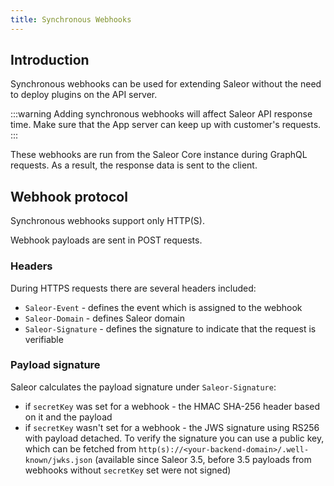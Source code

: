 ```yaml
---
title: Synchronous Webhooks
---
```


## Introduction

Synchronous webhooks can be used for extending Saleor without the need to deploy plugins on the API server.

:::warning
Adding synchronous webhooks will affect Saleor API response time. Make sure that the App server can keep up with customer's requests.
:::

These webhooks are run from the Saleor Core instance during GraphQL requests. As a result, the response data is sent to the client.

## Webhook protocol

Synchronous webhooks support only HTTP(S).

Webhook payloads are sent in POST requests.

### Headers

During HTTPS requests there are several headers included:

- `Saleor-Event` - defines the event which is assigned to the webhook
- `Saleor-Domain` - defines Saleor domain
- `Saleor-Signature` - defines the signature to indicate that the request is verifiable

### Payload signature

Saleor calculates the payload signature under `Saleor-Signature`:

- if `secretKey` was set for a webhook - the HMAC SHA-256 header based on it and the payload
- if `secretKey` wasn't set for a webhook - the JWS signature using RS256 with payload detached. To verify the signature you can use a public key, which can be fetched from `http(s)://<your-backend-domain>/.well-known/jwks.json` (available since Saleor 3.5, before 3.5 payloads from webhooks without `secretKey` set were not signed)
